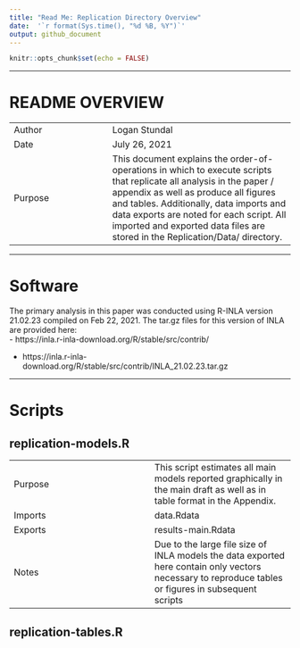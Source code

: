 ```yaml
---
title: "Read Me: Replication Directory Overview"
date:  '`r format(Sys.time(), "%d %B, %Y")`'
output: github_document
---
```


```r
knitr::opts_chunk$set(echo = FALSE)
```


_______________________________________________________________________________
# README OVERVIEW

|         |               |
| ------- | ------------- |
| Author  | Logan Stundal |
| Date    | July 26, 2021 |  
| Purpose | This document explains the order-of-operations in which to execute scripts that replicate all analysis in the paper / appendix as well as produce all figures and tables. Additionally, data imports and data exports are noted for each script. All imported and exported data files are stored in the Replication/Data/ directory. |
_______________________________________________________________________________

# Software
The primary analysis in this paper was conducted using R-INLA version 21.02.23 
compiled on Feb 22, 2021. The tar.gz files for this version of INLA are 
provided here:  
  - https://inla.r-inla-download.org/R/stable/src/contrib/
  
  - https://inla.r-inla-download.org/R/stable/src/contrib/INLA_21.02.23.tar.gz

_______________________________________________________________________________
  

# Scripts
## replication-models.R
|              |              |
| ------------ | ------------ |
| Purpose      | This script estimates all main models reported graphically in the main draft as well as in table format in the Appendix. |
| Imports      | data.Rdata |
| Exports      | results-main.Rdata |
| Notes        | Due to the large file size of INLA models the data exported here contain only vectors necessary to reproduce tables or figures in  subsequent scripts |


## replication-tables.R
